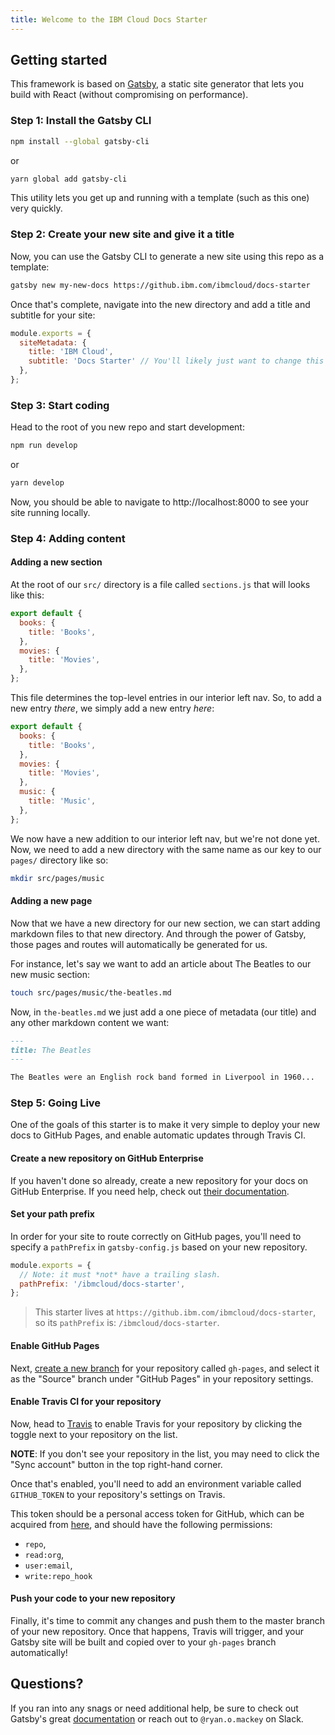 ```yaml
---
title: Welcome to the IBM Cloud Docs Starter
---
```


## Getting started

This framework is based on [Gatsby](https://www.gatsbyjs.org), a static site generator that lets you build with React (without compromising on performance).

### Step 1: Install the Gatsby CLI

```bash
npm install --global gatsby-cli
```

or

```bash
yarn global add gatsby-cli
```

This utility lets you get up and running with a template (such as this one) very quickly.

### Step 2: Create your new site and give it a title

Now, you can use the Gatsby CLI to generate a new site using this repo as a template:

```bash
gatsby new my-new-docs https://github.ibm.com/ibmcloud/docs-starter
```

Once that's complete, navigate into the new directory and add a title and subtitle for your site:

```js:title=gatsby-config.js
module.exports = {
  siteMetadata: {
    title: 'IBM Cloud',
    subtitle: 'Docs Starter' // You'll likely just want to change this one
  },
};
```

### Step 3: Start coding

Head to the root of you new repo and start development:

```bash
npm run develop
```

or

```bash
yarn develop
```

Now, you should be able to navigate to http://localhost:8000 to see your site running locally.

### Step 4: Adding content

#### Adding a new section

At the root of our `src/` directory is a file called `sections.js` that will looks like this:

```js:title=sections.js
export default {
  books: {
    title: 'Books',
  },
  movies: {
    title: 'Movies',
  },
};
```

This file determines the top-level entries in our interior left nav. So, to add a new entry _there_, we simply add a new entry _here_:

```js{8-10}:title=sections.js
export default {
  books: {
    title: 'Books',
  },
  movies: {
    title: 'Movies',
  },
  music: {
    title: 'Music',
  },
};
```

We now have a new addition to our interior left nav, but we're not done yet. Now, we need to add a new directory with the same name as our key to our `pages/` directory like so:

```bash
mkdir src/pages/music
```

#### Adding a new page

Now that we have a new directory for our new section, we can start adding markdown files to that new directory. And through the power of Gatsby, those pages and routes will automatically be generated for us.

For instance, let's say we want to add an article about The Beatles to our new music section:

```bash
touch src/pages/music/the-beatles.md
```

Now, in `the-beatles.md` we just add a one piece of metadata (our title) and any other markdown content we want:

```markdown:title=the-beatles.md
---
title: The Beatles
---

The Beatles were an English rock band formed in Liverpool in 1960...
```

### Step 5: Going Live

One of the goals of this starter is to make it very simple to deploy your new docs to GitHub Pages, and enable automatic updates through Travis CI.

#### Create a new repository on GitHub Enterprise

If you haven't done so already, create a new repository for your docs on GitHub Enterprise. If you need help, check out [their documentation](https://help.github.com/enterprise/2.14/user/articles/create-a-repo/).

#### Set your path prefix

In order for your site to route correctly on GitHub pages, you'll need to specify a `pathPrefix` in `gatsby-config.js` based on your new repository.

```js{3}:title=gatsby-config.js
module.exports = {
  // Note: it must *not* have a trailing slash.
  pathPrefix: '/ibmcloud/docs-starter',
};
```

> This starter lives at `https://github.ibm.com/ibmcloud/docs-starter`, so its `pathPrefix` is:
> `/ibmcloud/docs-starter`.

#### Enable GitHub Pages

Next, [create a new branch](https://help.github.com/enterprise/2.14/user/articles/creating-and-deleting-branches-within-your-repository/) for your repository called `gh-pages`, and select it as the "Source" branch under "GitHub Pages" in your repository settings.

#### Enable Travis CI for your repository

Now, head to [Travis](https://travis.ibm.com/profile) to enable Travis for your repository by clicking the toggle next to your repository on the list.

**NOTE**: If you don't see your repository in the list, you may need to click the "Sync account" button in the top right-hand corner.

Once that's enabled, you'll need to add an environment variable called `GITHUB_TOKEN` to your repository's settings on Travis.

This token should be a personal access token for GitHub, which can be acquired from [here](https://github.ibm.com/settings/tokens/new), and should have the following permissions:

- `repo`,
- `read:org`,
- `user:email`,
- `write:repo_hook`

#### Push your code to your new repository

Finally, it's time to commit any changes and push them to the master branch of your new repository. Once that happens, Travis will trigger, and your Gatsby site will be built and copied over to your `gh-pages` branch automatically!

## Questions?

If you ran into any snags or need additional help, be sure to check out Gatsby's great [documentation](https://www.gatsbyjs.org/docs/) or reach out to `@ryan.o.mackey` on Slack.